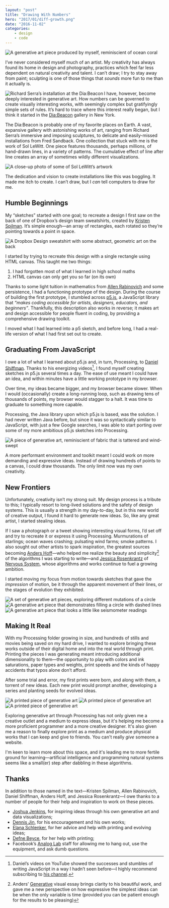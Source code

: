 ```yaml
---
layout: "post"
title: "Drawing With Numbers"
hero: "2017/01/diff-growth.png"
date: "2016-11-02"
categories:
    - design
    - code
---
```



<Image
    alt="A generative art piece produced by myself, reminiscient of ocean coral"
    src="2017/01/diff-growth.png"
/>

I’ve never considered myself much of an artist. My creativity has always found
its home in design and photography, practices which feel far less dependent on
natural creativity and talent. I can’t draw; I try to stay away from paint;
sculpting is one of those things that _sounds_ more fun to me than it actually
is.

<Image
    align="left"
    alt="Richard Serra’s installation at the Dia:Beacon"
    src="2016/11/dwn-serra.jpg"
    caption="An installation from Richard Serra in Dia:Beacon."
/>

I have, however, become deeply interested in generative art. How numbers can be
governed to create visually interesting works, with seemingly complex but
gratifyingly simple sets of rules. It’s hard to trace where this interest really
began, but I think it started in the
[Dia:Beacon](http://www.diaart.org/visit/visit/diabeacon-beacon-united-states)
gallery in New York.

The Dia:Beacon is probably one of my favorite places on Earth. A vast, expansive
gallery with astonishing works of art, ranging from Richard Serra’s immersive
and imposing sculptures, to delicate and easily-missed installations from Fred
Sandback. One collection that stuck with me is the work of Sol LeWitt. One piece
features thousands, perhaps millions, of hand-drawn lines, in a variety of
patterns. The cumulative effect of line after line creates an array of sometimes
wildly different visualizations.

<Image
    alt="A close-up photo of some of Sol LeWitt’s artwork"
    src="2016/11/dwn-sollewitt.jpg"
    caption="A close-up of one of Sol LeWitt’s intricate pieces. It’s hard to do his work justice on a screen."
/>

The dedication and vision to create installations like this was boggling. It
made me itch to create. I can’t draw, but I _can_ tell computers to draw for me.

## Humble Beginnings

My “sketches” started with one goal; to recreate a design I first saw on the
back of one of Dropbox’s design team sweatshirts, created by
[Kristen Spilman](https://twitter.com/kspilman). It’s simple enough—an array of
rectangles, each rotated so they’re pointing towards a point in space.

<Image
    alt="A Dropbox Design sweatshirt with some abstract, geometric art on the back"
    src="2016/11/dwn-dropbox.jpg"
/>

I started by trying to recreate this design with a single rectangle using HTML
canvas. This taught me two things:

1. I had forgotten most of what I learned in high school maths
2. HTML canvas can only get you so far (on its own)

Thanks to some light tuition in mathematics from
[Allen Rabinovich](http://www.allenrabinovich.com/) and some persistence, I had
a functioning prototype of the design. During the course of building the first
prototype, I stumbled across [p5.js](https://p5js.org/), a JavaScript library
that _“makes coding accessible for artists, designers, educators, and
beginners”_. Thankfully, this description also works in reverse; it makes art
and design accessible for people fluent in coding, by providing a comprehensive
drawing toolkit.

I moved what I had learned into a p5 sketch, and before long, I had a real-life
version of what I had first set out to create.

<Codepen hash="MjNZJa" user="daneden" themeId="26171" defaultTab="result" />

## Graduating From JavaScript

I owe a lot of what I learned about p5.js and, in turn, Processing, to
[Daniel Shiffman](http://shiffman.net/). Thanks to his energizing videos[^1], I
found myself creating sketches in p5.js several times a day. The ease of use
meant I could have an idea, and within minutes have a little working prototype
in my browser.

Over time, my ideas became bigger, and my browser became slower. When I would
(occasionally) create a long-running loop, such as drawing tens of thousands of
points, my browser would stagger to a halt. It was time to graduate to something
more capable.

Processing, the Java library upon which p5.js is based, was the solution. I had
never written Java before, but since it was so syntactically similar to
JavaScript, with just a few Google searches, I was able to start porting over
some of my more ambitious p5.js sketches into Processing.

<Image
    alt="A piece of generative art, reminiscient of fabric that is tattered and wind-swept"
    src="2016/11/dwn-fabric.png"
    caption="One example of the kinds of sketches that would collapse on p5.js and demanded a more powerful medium. “Fabric,” [full size.](/uploads/2016/11/dwn-fabric.png)"
/>

A more performant environment and toolkit meant I could work on more demanding
and expressive ideas. Instead of drawing hundreds of points to a canvas, I could
draw thousands. The only limit now was my own creativity.

## New Frontiers

Unfortunately, creativity isn’t my strong suit. My design process is a tribute
to this; I typically resort to long-lived solutions and the safety of design
systems. This is usually a strength in my day-to-day, but in this new world of
creative output, I found it hard to generate new ideas. So, like any great
artist, I started stealing ideas.

If I saw a photograph or a tweet showing interesting visual forms, I’d set off
and try to recreate it or express it using Processing. Murmurations of
starlings; ocean waves crashing; pulsating wind farms; smoke patterns. I also
sought out other artists to spark inspiration, the greatest sources becoming
[Anders Hoff](http://inconvergent.net/)—who helped me realize the beauty and
simplicity[^2] of the algorithms I was starting to write—and
[Jessica Rosenkrantz](https://twitter.com/nervous_jessica) of
[Nervous System](http://n-e-r-v-o-u-s.com/), whose algorithms and works continue
to fuel a growing ambition.

I started moving my focus from motion towards sketches that gave the
_impression_ of motion, be it through the apparent movement of their lines, or
the stages of evolution they exhibited.

<Image
    alt="A set of generative art pieces, exploring different mutations of a circle"
    src="2016/11/dwn-moons.png"
    caption="“Moons” series, expressing a single algorithm in several different ways. [Full size.](/uploads/2016/11/dwn-moons.png)"
/>
<Image
    alt="A generative art piece that demonstrates filling a circle with dashed lines"
    src="2016/11/dwn-dashes.png"
    caption="Complexity borne out of simplicity. Fill a circle with dashes of random length, ensuring none of them overlap. “Dashes,” [full size.](/uploads/2016/11/dwn-dashes.png)"
/>
<Image
    alt="A generative art piece that looks a little like seismometer readings"
    src="2016/11/dwn-sandlines.png"
    caption="“Sandlines,” inspired by Anders Hoff’s [Sand Spline](http://inconvergent.net/generative/sand-spline/). [Full size.](/uploads/2016/11/dwn-sandlines.png)"
/>

## Making It Real

With my Processing folder growing in size, and hundreds of stills and movies
being saved on my hard drive, I wanted to explore bringing these works outside
of their digital home and into the real world through print. Printing the pieces
I was generating meant introducing additional dimensionality to them—the
opportunity to play with colors and ink saturations, paper types and weights,
print speeds and the kinds of happy accidents that typos alone don’t afford.

After some trial and error, my first prints were born, and along with them, a
torrent of new ideas. Each new print would prompt another, developing a series
and planting seeds for evolved ideas.

<Image alt="A printed piece of generative art" src="2016/11/dwn-print1.jpg" />
<Image alt="A printed piece of generative art" src="2016/11/dwn-print2.jpg" />
<Image alt="A printed piece of generative art" src="2016/11/dwn-print3.jpg" />

Exploring generative art through Processing has not only given me a creative
outlet and a medium to express ideas, but it's helping me become a more
proficient programmer and a more creative designer. It's also given me a reason
to finally explore print as a medium and produce physical works that I can keep
and give to friends. You can't really _give_ someone a website.

I'm keen to learn more about this space, and it's leading me to more fertile
ground for learning—artificial intelligence and programming natural systems
seems like a small(er) step after dabbling in these algorithms.

## Thanks

In addition to those named in the text—Kristen Spilman, Allen Rabinovich, Daniel
Shiffman, Anders Hoff, and Jessica Rosenkrantz—I owe thanks to a number of
people for their help and inspiration to work on these pieces.

-   [Joshua Jenkins](https://twitter.com/joshuajenkins), for inspiring ideas
    through his own generative art and data visualizations;
-   [Dennis Jin](https://twitter.com/nobletofu), for his encouragement and his
    own works;
-   [Elana Schlenker](https://twitter.com/elanaschlenker), for her advice and
    help with printing and evolving ideas;
-   [Defne Beyce](https://defne-beyce.squarespace.com/), for her help with
    printing;
-   Facebook’s [Analog Lab](https://twitter.com/analoglab) staff for allowing me
    to hang out, use the equipment, and ask dumb questions.

[^1]:
    Daniel’s videos on YouTube showed the successes and stumbles of writing
    JavaScript in a way I hadn’t seen before—I highly recommend subscribing to
    [his channel](https://www.youtube.com/user/shiffman).

[^2]:
    Anders’ [Generative](http://inconvergent.net/generative/) visual essay
    brings clarity to his beautiful work, and gave me a new perspective on how
    expressive the simplest ideas can be when the only variable is time
    (provided you can be patient enough for the results to be pleasing)
